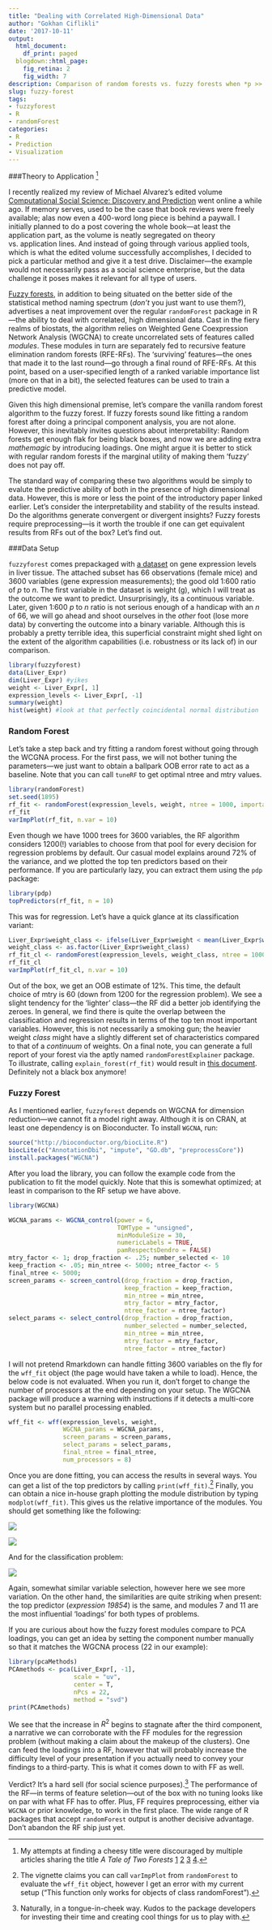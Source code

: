```yaml
---
title: "Dealing with Correlated High-Dimensional Data"
author: "Gokhan Ciflikli"
date: '2017-10-11'
output:
  html_document:
    df_print: paged
  blogdown::html_page:
    fig_retina: 2
    fig_width: 7
description: Comparison of random forests vs. fuzzy forests when *p >> n*.
slug: fuzzy-forest
tags:
- fuzzyforest
- R
- randomForest
categories:
- R
- Prediction
- Visualization
---
```


###Theory to Application [^1]

I recently realized my review of Michael Alvarez's edited volume [Computational Social Science: Discovery and Prediction](http://journals.sagepub.com/doi/abs/10.1177/1478929917712143) went online a while ago. If memory serves, used to be the case that book reviews were freely available; alas now even a 400-word long piece is behind a paywall. I initially planned to do a post covering the whole book---at least the application part, as the volume is neatly segregated on theory vs. application lines. And instead of going through various applied tools, which is what the edited volume successfully accomplishes, I decided to pick a particular method and give it a test drive. Disclaimer---the example would not necessarily pass as a social science enterprise, but the data challenge it poses makes it relevant for all type of users.

[Fuzzy forests](http://escholarship.org/uc/item/55h4h0w7), in addition to being situated on the better side of the statistical method naming spectrum (*don't* you just want to use them?), advertises a neat improvement over the regular `randomForest` package in R---the ability to deal with correlated, high dimensional data. Cast in the fiery realms of biostats, the algorithm relies on Weighted Gene Coexpression Network Analysis (WGCNA) to create uncorrelated sets of features called *modules*. These modules in turn are separately fed to recursive feature elimination random forests (RFE-RFs). The 'surviving' features---the ones that made it to the last round---go through a final round of RFE-RFs. At this point, based on a user-specified length of a ranked variable importance list (more on that in a bit), the selected features can be used to train a predictive model.

Given this high dimensional premise, let's compare the vanilla random forest algorithm to the fuzzy forest. If fuzzy forests sound like fitting a random forest after doing a principal component analysis, you are not alone. However, this inevitably invites questions about interpretability: Random forests get enough flak for being black boxes, and now we are adding extra *mathemagic* by introducing loadings. One might argue it is better to stick with regular random forests if the marginal utility of making them 'fuzzy' does not pay off.

The standard way of comparing these two algorithms would be simply to evalute the predictive ability of both in the presence of high dimensional data. However, this is more or less the point of the introductory paper linked earlier. Let's consider the interpretability and stability of the results instead. Do the algorithms generate convergent or divergent insights? Fuzzy forests require preprocessing---is it worth the trouble if one can get equivalent results from RFs out of the box? Let's find out.

###Data Setup

`fuzzyforest` comes prepackaged with [a dataset](https://labs.genetics.ucla.edu/horvath/CoexpressionNetwork/Rpackages/WGCNA/Tutorials/) on gene expression levels in liver tissue. The attached subset has 66 observations (female mice) and 3600 variables (gene expression measurements); the good old 1:600 ratio of *p* to *n*. The first variable in the dataset is weight (g), which I will treat as the outcome we want to predict. Unsurprisingly, its a continuous variable. Later, given 1:600 *p* to *n* ratio is not serious enough of a handicap with an *n* of 66, we will go ahead and shoot ourselves in the *other* foot (lose more data) by converting the outcome into a binary variable. Although this is probably a pretty terrible idea, this superficial constraint might shed light on the extent of the algorithm capabilities (i.e. robustness or its lack of) in our comparison.

```r
library(fuzzyforest)
data(Liver_Expr)
dim(Liver_Expr) #yikes
weight <- Liver_Expr[, 1]
expression_levels <- Liver_Expr[, -1]
summary(weight)
hist(weight) #look at that perfectly coincidental normal distribution
```


### Random Forest

Let's take a step back and try fitting a random forest without going through the WCGNA process. For the first pass, we will not bother tuning the parameters---we just want to obtain a ballpark OOB error rate to act as a baseline. Note that you can call `tuneRF` to get optimal ntree and mtry values.

```r
library(randomForest)
set.seed(1895)
rf_fit <- randomForest(expression_levels, weight, ntree = 1000, importance = TRUE)
rf_fit
varImpPlot(rf_fit, n.var = 10)
```

Even though we have 1000 trees for 3600 variables, the RF algorithm considers 1200(!) variables to choose from that pool for every decision for regression problems by default. Our casual model explains around 72% of the variance, and we plotted the top ten predictors based on their performance. If you are particularly lazy, you can extract them using the `pdp` package:

```r
library(pdp)
topPredictors(rf_fit, n = 10)
```

This was for regression. Let's have a quick glance at its classification variant:

```r
Liver_Expr$weight_class <- ifelse(Liver_Expr$weight < mean(Liver_Expr$weight), 0, 1)
weight_class <- as.factor(Liver_Expr$weight_class)
rf_fit_cl <- randomForest(expression_levels, weight_class, ntree = 1000, importance = TRUE)
rf_fit_cl
varImpPlot(rf_fit_cl, n.var = 10)
```

Out of the box, we get an OOB estimate of 12%. This time, the default choice of mtry is 60 (down from 1200 for the regression problem). We see a slight tendency for the 'lighter' class---the RF did a better job identifying the zeroes. In general, we find there is quite the overlap between the classification and regression results in terms of the top ten most important variables. However, this is not necessarily a smoking gun; the heavier weight *class* might have a slightly different set of characteristics compared to that of a *continuum* of weights. On a final note, you can generate a full report of your forest via the aptly named `randomForestExplainer` package. To illustrate, calling `explain_forest(rf_fit)` would result in [this document](\post\2017-10-11-fuzzy-forest_files\figure-html\forest.html). Definitely not a black box anymore!

### Fuzzy Forest

As I mentioned earlier, `fuzzyforest` depends on WGCNA for dimension reduction---we cannot fit a model right away. Although it is on CRAN, at least one dependency is on Bioconducter. To install `WGCNA`, run:

```r
source("http://bioconductor.org/biocLite.R")
biocLite(c("AnnotationDbi", "impute", "GO.db", "preprocessCore"))
install.packages("WGCNA")
```

After you load the library, you can follow the example code from the publication to fit the model quickly. Note that this is somewhat optimized; at least in comparison to the RF setup we have above.

```r
library(WGCNA)
```

```r
WGCNA_params <- WGCNA_control(power = 6, 
                              TOMType = "unsigned", 
                              minModuleSize = 30,
                              numericLabels = TRUE, 
                              pamRespectsDendro = FALSE)
mtry_factor <- 1; drop_fraction <- .25; number_selected <- 10
keep_fraction <- .05; min_ntree <- 5000; ntree_factor <- 5
final_ntree <- 5000;
screen_params <- screen_control(drop_fraction = drop_fraction,
                                keep_fraction = keep_fraction,
                                min_ntree = min_ntree,
                                mtry_factor = mtry_factor,
                                ntree_factor = ntree_factor)
select_params <- select_control(drop_fraction = drop_fraction,
                                number_selected = number_selected,
                                min_ntree = min_ntree,
                                mtry_factor = mtry_factor,
                                ntree_factor = ntree_factor)
```

I will not pretend Rmarkdown can handle fitting 3600 variables on the fly for the `wff_fit` object (the page would have taken a while to load). Hence, the below code is not evaluated. When you run it, don't forget to change the number of processors at the end depending on your setup. The WGCNA package will produce a warning with instructions if it detects a multi-core system but no parallel processing enabled.

```r
wff_fit <- wff(expression_levels, weight,
               WGCNA_params = WGCNA_params,
               screen_params = screen_params,
               select_params = select_params,
               final_ntree = final_ntree,
               num_processors = 8)
```

Once you are done fitting, you can access the results in several ways. You can get a list of the top predictors by calling `print(wff_fit)`.[^2] Finally, you can obtain a nice in-house graph plotting the module distribution by typing `modplot(wff_fit)`. This gives us the relative importance of the modules. You should get something like the following:

![](/img/module.png)

![](/img/varimp.png)

And for the classification problem:

![](/img/varimp2.png)

Again, somewhat similar variable selection, however here we see more variation. On the other hand, the similarities are quite striking when present: the top predictor (*expression 19854*) is the same, and modules 7 and 11 are the most influential 'loadings' for both types of problems.

If you are curious about how the fuzzy forest modules compare to PCA loadings, you can get an idea by setting the component number manually so that it matches the WGCNA process (22 in our example):

```r
library(pcaMethods)
PCAmethods <- pca(Liver_Expr[, -1],
                  scale = "uv",
                  center = T,
                  nPcs = 22,
                  method = "svd")
print(PCAmethods)
```

We see that the increase in $R^2$ begins to stagnate after the third component, a narrative we can corroborate with the FF modules for the regression problem (without making a claim about the makeup of the clusters). One can feed the loadings into a RF, however that will probably increase the difficulty level of your presentation if you actually need to convey your findings to a third-party. This is what it comes down to with FF as well.

Verdict? It's a hard sell (for social science purposes).[^3] The performance of the RF---in terms of feature seletion---out of the box with no tuning looks like on par with what FF has to offer. Plus, FF requires preprocessing, either via `WGCNA` or prior knowledge, to work in the first place. The wide range of R packages that accept `randomForest` output is another decisive advantage. Don't abandon the RF ship just yet.

[^1]: My attempts at finding a cheesy title were discouraged by multiple articles sharing the title *A Tale of Two Forests* [1](https://www.jstor.org/stable/3034035?seq=1#page_scan_tab_contents) [2](http://agris.fao.org/agris-search/search.do?recordID=US201600103710) [3](http://journals.plos.org/plosone/article?id=10.1371/journal.pone.0085993) [4](https://ehp.niehs.nih.gov/121-a78/).
[^2]: The vignette claims you can call `varImpPlot` from `randomForest` to evaluate the `wff_fit` object, however I get an error with my current setup ("This function only works for objects of class randomForest").
[^3]: Naturally, in a tongue-in-cheek way. Kudos to the package developers for investing their time and creating cool things for us to play with.